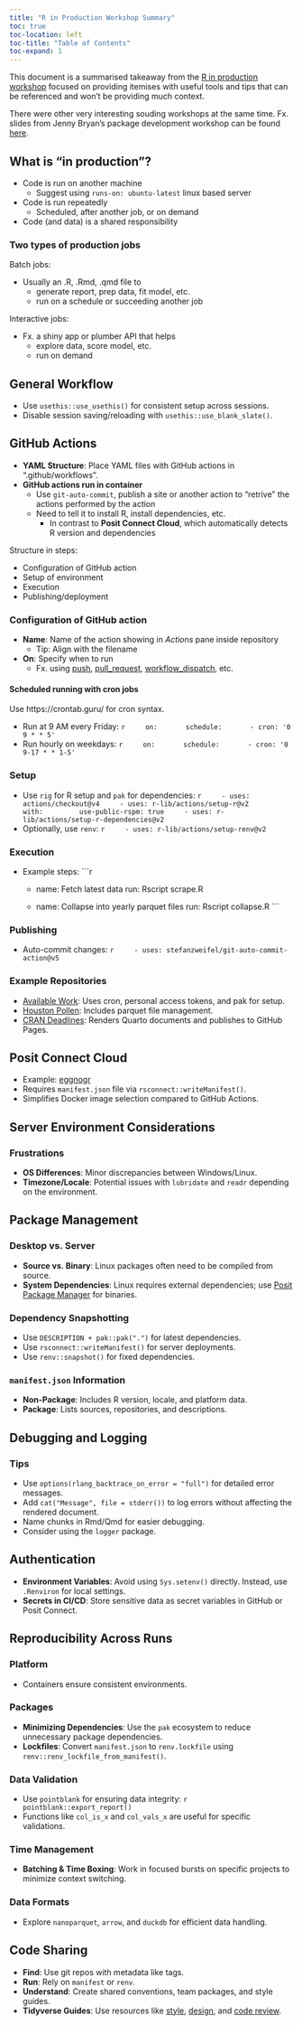 ```yaml
---
title: "R in Production Workshop Summary"
toc: true
toc-location: left
toc-title: "Table of Contents"
toc-expand: 1
---
```


::: {.callout-important}
This document is a summarised takeaway from the [R in production workshop](https://github.com/posit-conf-2024/r-in-production) focused on providing itemises with useful tools and tips that can be referenced and won't be providing much context.
:::

::: {.callout-note}
There were other very interesting souding workshops at the same time. Fx. slides from Jenny Bryan's package development workshop can be found [here](https://github.com/posit-conf-2024/pkg-dev).
:::

## What is "in production"?

- Code is run on another machine
  - Suggest using `runs-on: ubuntu-latest` linux based server
- Code is run repeatedly
  - Scheduled, after another job, or on demand
- Code (and data) is a shared responsibility

### Two types of production jobs

Batch jobs:

- Usually an .R, .Rmd, .qmd file to
  - generate report, prep data, fit model, etc.
  - run on a schedule or succeeding another job

Interactive jobs:

- Fx. a shiny app or plumber API that helps
  - explore data, score model, etc.
  - run on demand

## General Workflow

- Use `usethis::use_usethis()` for consistent setup across sessions.
- Disable session saving/reloading with `usethis::use_blank_slate()`.

## GitHub Actions

- **YAML Structure**: Place YAML files with GitHub actions in ".github/workflows".
- **GitHub actions run in container**
  - Use `git-auto-commit`, publish a site or another action to "retrive" the actions performed by the action
  - Need to tell it to install R, install dependencies, etc.
    - In contrast to **Posit Connect Cloud**, which automatically detects R version and dependencies

Structure in steps:

- Configuration of GitHub action
- Setup of environment
- Execution
- Publishing/deployment

### Configuration of GitHub action

- **Name**: Name of the action showing in *Actions* pane inside repository
  - Tip: Align with the filename
- **On**: Specify when to run
  - Fx. using [push](https://docs.github.com/en/actions/writing-workflows/workflow-syntax-for-github-actions#onpushpull_requestpull_request_targetpathspaths-ignore),
  [pull_request](https://docs.github.com/en/actions/writing-workflows/workflow-syntax-for-github-actions#onpull_requestpull_request_targetbranchesbranches-ignore), [workflow_dispatch](https://docs.github.com/en/actions/writing-workflows/workflow-syntax-for-github-actions#onworkflow_dispatch), etc.
  
#### Scheduled running with cron jobs

::: {.callout-tip}
Use https://crontab.guru/ for cron syntax.
:::

- Run at 9 AM every Friday:
    ```r
    on:
      schedule:
      - cron: '0 9 * * 5'
    ```
- Run hourly on weekdays:
    ```r
    on:
      schedule:
      - cron: '0 9-17 * * 1-5'
    ```

### Setup

- Use `rig` for R setup and `pak` for dependencies:
    ```r
    - uses: actions/checkout@v4
    - uses: r-lib/actions/setup-r@v2
      with:
        use-public-rspm: true
    - uses: r-lib/actions/setup-r-dependencies@v2
    ```
- Optionally, use `renv`:
    ```r
    - uses: r-lib/actions/setup-renv@v2
    ```

### Execution

- Example steps:
    ```r
    - name: Fetch latest data
      run: Rscript scrape.R

    - name: Collapse into yearly parquet files
      run: Rscript collapse.R
    ```

### Publishing

- Auto-commit changes:
    ```r
    - uses: stefanzweifel/git-auto-commit-action@v5
    ```

### Example Repositories

- [Available Work](https://github.com/hadley/available-work): Uses cron, personal access tokens, and pak for setup.
- [Houston Pollen](https://github.com/hadley/houston-pollen): Includes parquet file management.
- [CRAN Deadlines](https://github.com/hadley/cran-deadlines): Renders Quarto documents and publishes to GitHub Pages.

## Posit Connect Cloud

- Example: [eggnogr](https://github.com/hadley/eggnogr)
- Requires `manifest.json` file via `rsconnect::writeManifest()`.
- Simplifies Docker image selection compared to GitHub Actions.

## Server Environment Considerations

### Frustrations

- **OS Differences**: Minor discrepancies between Windows/Linux.
- **Timezone/Locale**: Potential issues with `lubridate` and `readr` depending on the environment.

## Package Management

### Desktop vs. Server

- **Source vs. Binary**: Linux packages often need to be compiled from source.
- **System Dependencies**: Linux requires external dependencies; use [Posit Package Manager](https://packagemanager.posit.co) for binaries.

### Dependency Snapshotting

- Use `DESCRIPTION + pak::pak(".")` for latest dependencies.
- Use `rsconnect::writeManifest()` for server deployments.
- Use `renv::snapshot()` for fixed dependencies.

### `manifest.json` Information

- **Non-Package**: Includes R version, locale, and platform data.
- **Package**: Lists sources, repositories, and descriptions.

## Debugging and Logging

### Tips

- Use `options(rlang_backtrace_on_error = "full")` for detailed error messages.
- Add `cat("Message", file = stderr())` to log errors without affecting the rendered document.
- Name chunks in Rmd/Qmd for easier debugging.
- Consider using the `logger` package.

## Authentication

- **Environment Variables**: Avoid using `Sys.setenv()` directly. Instead, use `.Renviron` for local settings.
- **Secrets in CI/CD**: Store sensitive data as secret variables in GitHub or Posit Connect.

## Reproducibility Across Runs

### Platform

- Containers ensure consistent environments.

### Packages

- **Minimizing Dependencies**: Use the `pak` ecosystem to reduce unnecessary package dependencies.
- **Lockfiles**: Convert `manifest.json` to `renv.lockfile` using `renv::renv_lockfile_from_manifest()`.

### Data Validation

- Use `pointblank` for ensuring data integrity:
    ```r
    pointblank::export_report()
    ```
- Functions like `col_is_x` and `col_vals_x` are useful for specific validations.

### Time Management

- **Batching & Time Boxing**: Work in focused bursts on specific projects to minimize context switching.

### Data Formats

- Explore `nanoparquet`, `arrow`, and `duckdb` for efficient data handling.

## Code Sharing

- **Find**: Use git repos with metadata like tags.
- **Run**: Rely on `manifest` or `renv`.
- **Understand**: Create shared conventions, team packages, and style guides.
- **Tidyverse Guides**: Use resources like [style](https://style.tidyverse.org/), [design](https://design.tidyverse.org/), and [code review](https://code-review.tidyverse.org/).
